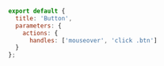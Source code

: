 ```js

export default {
  title: 'Button',
  parameters: {
    actions: {
      handles: ['mouseover', 'click .btn']
  }
};

```